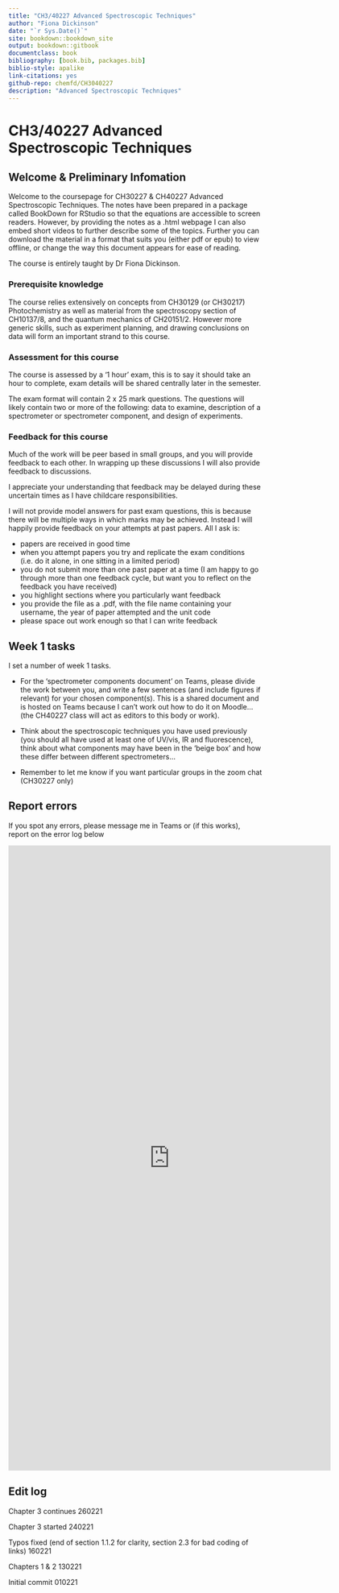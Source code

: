 ```yaml
--- 
title: "CH3/40227 Advanced Spectroscopic Techniques"
author: "Fiona Dickinson"
date: "`r Sys.Date()`"
site: bookdown::bookdown_site
output: bookdown::gitbook
documentclass: book
bibliography: [book.bib, packages.bib]
biblio-style: apalike
link-citations: yes
github-repo: chemfd/CH3040227
description: "Advanced Spectroscopic Techniques"
---
```


# CH3/40227 Advanced Spectroscopic Techniques {-}

## Welcome & Preliminary Infomation {-}

Welcome to the coursepage for CH30227 & CH40227 Advanced Spectroscopic Techniques. The notes have been prepared in a package called BookDown for RStudio so that the equations are accessible to screen readers. However, by providing the notes as a .html webpage I can also embed short videos to further describe some of the topics. Further you can download the material in a format that suits you (either pdf or epub) to view offline, or change the way this document appears for ease of reading.

The course is entirely taught by Dr Fiona Dickinson.



### Prerequisite knowledge {-}

The course relies extensively on concepts from CH30129 (or CH30217) Photochemistry as well as material from the spectroscopy section of CH10137/8, and the quantum mechanics of CH20151/2. However more generic skills, such as experiment planning, and drawing conclusions on data will form an important strand to this course. 

### Assessment for this course {-}

The course is assessed by a '1 hour' exam, this is to say it should take an hour to complete, exam details will be shared centrally later in the semester.

The exam format will contain 2 x 25 mark questions. The questions will likely contain two or more of the following: data to examine, description of a spectrometer or spectrometer component, and design of experiments.

### Feedback for this course {-}

Much of the work will be peer based in small groups, and you will provide feedback to each other. In wrapping up these discussions I will also provide feedback to discussions.

I appreciate your understanding that feedback may be delayed during these uncertain times as I have childcare responsibilities.

I will not provide model answers for past exam questions, this is because there will be multiple ways in which marks may be achieved. Instead I will happily provide feedback on your attempts at past papers. All I ask is:

- papers are received in good time
- when you attempt papers you try and replicate the exam conditions (i.e. do it alone, in one sitting in a limited period)
- you do not submit more than one past paper at a time (I am happy to go through more than one feedback cycle, but want you to reflect on the feedback you have received)
- you highlight sections where you particularly want feedback
- you provide the file as a .pdf, with the file name containing your username, the year of paper attempted and the unit code
- please space out work enough so that I can write feedback

## Week 1 tasks {-}

I set a number of week 1 tasks.

- For the 'spectrometer components document' on Teams, please divide the work between you, and write a few sentences (and include figures if relevant) for your chosen component(s). This is a shared document and is hosted on Teams because I can't work out how to do it on Moodle... (the CH40227 class will act as editors to this body or work).

- Think about the spectroscopic techniques you have used previously (you should all have used at least one of UV/vis, IR and fluorescence), think about what components may have been in the 'beige box' and how these differ between different spectrometers...

- Remember to let me know if you want particular groups in the zoom chat (CH30227 only)


## Report errors {-}

If you spot any errors, please message me in Teams or (if this works), report on the error log below

<iframe src="https://docs.google.com/forms/d/e/1FAIpQLSc83b-C0FsgDr5eQxvT-2NWwEtvOEwYU1WbLE4j53wWfUDIXQ/viewform?embedded=true" width="640" height="1242" frameborder="0" marginheight="0" marginwidth="0">Loading…</iframe>




## Edit log {-}



Chapter 3 continues 260221

Chapter 3 started 240221

Typos fixed (end of section 1.1.2 for clarity, section 2.3 for bad coding of links) 160221

Chapters 1 & 2 130221

Initial commit 010221

